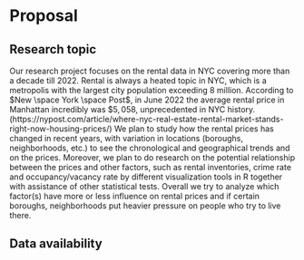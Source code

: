 # Proposal

## Research topic
Our research project focuses on the rental data in NYC covering more than a decade till 2022. Rental is always a heated topic in NYC, which is a metropolis with the largest city population exceeding 8 million. According to $New \space York \space Post$, in June 2022 the average rental price in Manhattan incredibly was $\$5,058$, unprecedented in NYC history. (https://nypost.com/article/where-nyc-real-estate-rental-market-stands-right-now-housing-prices/)  We plan to study how the rental prices has changed in recent years, with variation in locations (boroughs, neighborhoods, etc.) to see the chronological and geographical trends and on the prices. Moreover, we plan to do research on the potential relationship between the prices and other factors, such as rental inventories, crime rate and occupancy/vacancy rate by different visualization tools in R together with assistance of other statistical tests. Overall we try to analyze which factor(s) have more or less influence on rental prices and if certain boroughs, neighborhoods put heavier pressure on people who try to live there.

## Data availability

